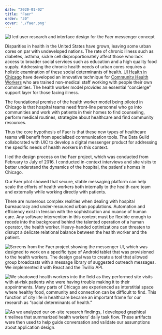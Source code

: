 ```yaml
---
date: "2020-01-02"
title: "Faer"
order: "30"
cover: './faer.png'
---
```


![I led user research and interface design for the Faer messenger concept](faer.png)

Disparities in health in the United States have grown, leaving some urban cores on par with undeveloped nations. The rate of chronic illness such as diabetes, asthma, sickle cell disproportionately affect those who lack access to broader social services such as education and a high quality food supply. Addressing the chronic health needs of urban cores requires a holistic examination of these social determinants of health. [UI Health in Chicago](https://hospital.uillinois.edu/) have developed an innovative technique for [Community Health Workers](https://www.cdc.gov/dhdsp/pubs/toolkits/chw-toolkit.htm) who are trained non-medical staff working with people their own communities. The health worker model provides an essential “concierge” support layer for those facing illness.

The foundational premise of the health worker model being piloted in Chicago is that hospital teams need front-line personnel who go into communities and work with patients in their homes to find counseling, perform medical routines, strategize about healthcare and find community resources.

Thus the core hypothesis of Faer is that these new types of healthcare teams will benefit from specialized communication tools. The Data Guild collaborated with UIC to develop a digital messenger product for addressing the specific needs of health workers in this context. 

I led the design process on the Faer project, which was conducted from February to July of 2016. I conducted in-context interviews and site visits to better understand the dynamics of the hospital, the patient's homes in Chicago.

Our Faer pilot showed that secure, stable messaging platform can help scale the efforts of health workers both internally to the health care team and externally while working directly with patients. 

There are numerous complex realities when dealing with hospital bureaucracy and under-resourced urban populations. Automation and efficiency exist in tension with the sophistication and nuance of human care. Any software intervention in this context must be flexible enough to recede into the background behind the talented operation of a human operator, the health worker. Heavy-handed optimizations can threaten to disrupt a delicate relational balance between the health worker and the patient.

![Screens from the Faer project showing the messenger UI, which was designed to work on a specific type of Android tablet that was provisioned to the health workers. The design goal was to create a tool that allowed group broadcasts with a message library of suggested outreach messages. We implemented it with React and the Twillio API.](faer2.png)

![We shadowed health workers into the field as they performed site visits with at-risk patients who were having trouble making it to their appointments. Many parts of Chicago are experienced as interstitial space where healthy food, community and connection can be difficult to find. This function of city life in healthcare became an important frame for our research as “social determinants of health.”](faer3.png)

![As we analyzed our on-site research findings, I developed graphical timelines that summarized health workers’ daily task flow. These artifacts were then used to help guide conversation and validate our assumptions about application design.](faer4.png)